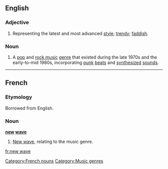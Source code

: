==English==
===Adjective===
{{en-adj|pos=[[new]] [[wave]]}}
# Representing the latest and most advanced [[style]]; [[trendy]]; [[faddish]].

===Noun===
{{wikipedia|New Wave music}}
{{en-noun|-}}
# A [[pop music|pop]] and [[rock music]] [[genre]] that existed during the late 1970s and the early-to-mid 1980s, incorporating [[punk rock|punk]] [[beat]]s and [[synthesizer|synthesized]] [[sound]]s.

----

==French==
===Etymology===
Borrowed from English.

===Noun===
'''[[new]] [[wave]]'''
# [[new wave#English|New wave]], relating to the music genre.

[[Category:French nouns]]
[[Category:Music genres]]

[[fr:new wave]]